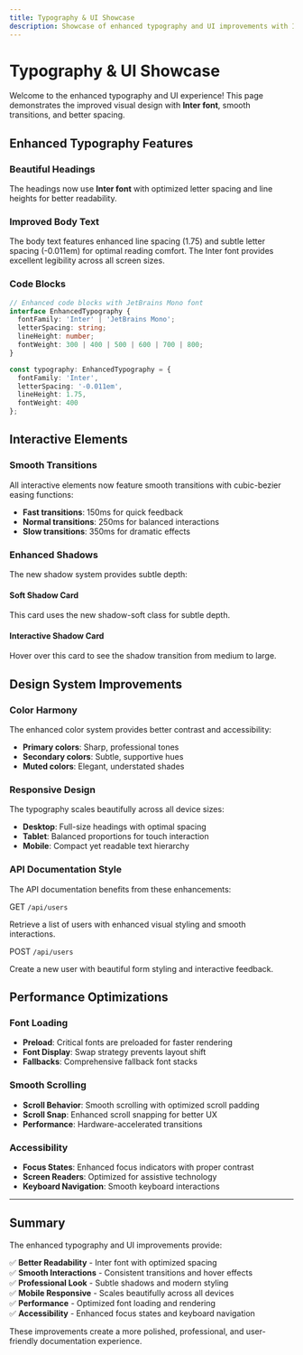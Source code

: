 ```yaml
---
title: Typography & UI Showcase
description: Showcase of enhanced typography and UI improvements with Inter font and smooth interactions
---
```


# Typography & UI Showcase

Welcome to the enhanced typography and UI experience! This page demonstrates the improved visual design with **Inter font**, smooth transitions, and better spacing.

## Enhanced Typography Features

### Beautiful Headings
The headings now use **Inter font** with optimized letter spacing and line heights for better readability.

### Improved Body Text
The body text features enhanced line spacing (1.75) and subtle letter spacing (-0.011em) for optimal reading comfort. The Inter font provides excellent legibility across all screen sizes.

### Code Blocks
```typescript
// Enhanced code blocks with JetBrains Mono font
interface EnhancedTypography {
  fontFamily: 'Inter' | 'JetBrains Mono';
  letterSpacing: string;
  lineHeight: number;
  fontWeight: 300 | 400 | 500 | 600 | 700 | 800;
}

const typography: EnhancedTypography = {
  fontFamily: 'Inter',
  letterSpacing: '-0.011em',
  lineHeight: 1.75,
  fontWeight: 400
};
```

## Interactive Elements

### Smooth Transitions
All interactive elements now feature smooth transitions with cubic-bezier easing functions:

- **Fast transitions**: 150ms for quick feedback
- **Normal transitions**: 250ms for balanced interactions  
- **Slow transitions**: 350ms for dramatic effects

### Enhanced Shadows
The new shadow system provides subtle depth:

<div className="p-6 bg-card rounded-xl shadow-soft border border-border mb-6">
  <h4 className="text-lg font-semibold mb-2">Soft Shadow Card</h4>
  <p className="text-muted-foreground">This card uses the new shadow-soft class for subtle depth.</p>
</div>

<div className="p-6 bg-card rounded-xl shadow-medium border border-border mb-6 hover:shadow-large transition-all duration-250">
  <h4 className="text-lg font-semibold mb-2">Interactive Shadow Card</h4>
  <p className="text-muted-foreground">Hover over this card to see the shadow transition from medium to large.</p>
</div>

## Design System Improvements

### Color Harmony
The enhanced color system provides better contrast and accessibility:

- **Primary colors**: Sharp, professional tones
- **Secondary colors**: Subtle, supportive hues
- **Muted colors**: Elegant, understated shades

### Responsive Design
The typography scales beautifully across all device sizes:

- **Desktop**: Full-size headings with optimal spacing
- **Tablet**: Balanced proportions for touch interaction
- **Mobile**: Compact yet readable text hierarchy

### API Documentation Style
The API documentation benefits from these enhancements:

<div className="api-endpoint-card mb-4">
  <div className="flex items-center gap-3 mb-3">
    <span className="api-method api-method-get">GET</span>
    <code className="text-sm">/api/users</code>
  </div>
  <p className="text-sm text-muted-foreground">
    Retrieve a list of users with enhanced visual styling and smooth interactions.
  </p>
</div>

<div className="api-endpoint-card mb-4">
  <div className="flex items-center gap-3 mb-3">
    <span className="api-method api-method-post">POST</span>
    <code className="text-sm">/api/users</code>
  </div>
  <p className="text-sm text-muted-foreground">
    Create a new user with beautiful form styling and interactive feedback.
  </p>
</div>

## Performance Optimizations

### Font Loading
- **Preload**: Critical fonts are preloaded for faster rendering
- **Font Display**: Swap strategy prevents layout shift
- **Fallbacks**: Comprehensive fallback font stacks

### Smooth Scrolling
- **Scroll Behavior**: Smooth scrolling with optimized scroll padding
- **Scroll Snap**: Enhanced scroll snapping for better UX
- **Performance**: Hardware-accelerated transitions

### Accessibility
- **Focus States**: Enhanced focus indicators with proper contrast
- **Screen Readers**: Optimized for assistive technology
- **Keyboard Navigation**: Smooth keyboard interactions

---

## Summary

The enhanced typography and UI improvements provide:

✅ **Better Readability** - Inter font with optimized spacing  
✅ **Smooth Interactions** - Consistent transitions and hover effects  
✅ **Professional Look** - Subtle shadows and modern styling  
✅ **Mobile Responsive** - Scales beautifully across all devices  
✅ **Performance** - Optimized font loading and rendering  
✅ **Accessibility** - Enhanced focus states and keyboard navigation  

These improvements create a more polished, professional, and user-friendly documentation experience. 